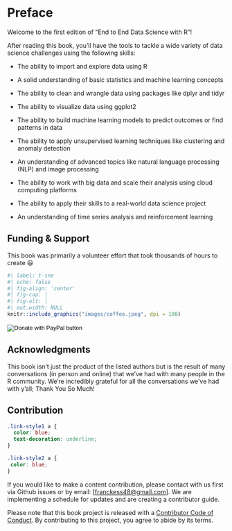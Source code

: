 # Preface {.unnumbered}

Welcome to the first edition of "End to End Data Science with R"!

After reading this book, you'll have the tools to tackle a wide variety of data science challenges using the following skills:

-   The ability to import and explore data using R

-   A solid understanding of basic statistics and machine learning concepts

-   The ability to clean and wrangle data using packages like dplyr and tidyr

-   The ability to visualize data using ggplot2

-   The ability to build machine learning models to predict outcomes or find patterns in data

-   The ability to apply unsupervised learning techniques like clustering and anomaly detection

-   An understanding of advanced topics like natural language processing (NLP) and image processing

-   The ability to work with big data and scale their analysis using cloud computing platforms

-   The ability to apply their skills to a real-world data science project

-   An understanding of time series analysis and reinforcement learning

## Funding & Support

This book was primarily a volunteer effort that took thousands of hours to create 😃

```r
#| label: t-sne
#| echo: false
#| fig-align: 'center'
#| fig-cap: |
#| fig-alt: |
#| out.width: NULL
knitr::include_graphics("images/coffee.jpeg", dpi = 100)
```

<form action="https://www.paypal.com/donate" method="post" target="_top">

<input type="hidden" name="hosted_button_id" value="XYBAK562BSSQY" /> <input type="image" src="https://www.paypalobjects.com/en_AU/i/btn/btn_donateCC_LG.gif" border="0" name="submit" title="PayPal - The safer, easier way to pay online!" alt="Donate with PayPal button" /> <img src="https://www.paypal.com/en_AU/i/scr/pixel.gif" border="0" width="1" height="1"/>

</form>

## Acknowledgments

This book isn't just the product of the listed authors but is the result of many conversations (in person and online) that we've had with many people in the R community. We're incredibly grateful for all the conversations we've had with y'all; Thank You So Much!

## Contribution

```css
.link-style1 a {
  color: blue;
  text-decoration: underline;
}

.link-style2 a {
 color: blue;
}
```

If you would like to make a content contribution, please contact with us first via Github issues or by email: \[[franckess48\@gmail.com](mailto:franckess48@gmail.com)\]. We are implementing a schedule for updates and are creating a contributor guide.

Please note that this book project is released with a [Contributor Code of Conduct](https://contributor-covenant.org/version/2/0/CODE_OF_CONDUCT.html). By contributing to this project, you agree to abide by its terms.
